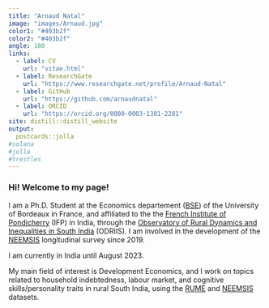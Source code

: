 ```yaml
---
title: "Arnaud Natal"
image: "images/Arnaud.jpg"
color1: "#403b2f"
color2: "#403b2f"
angle: 180
links:
  - label: CV
    url: "vitae.html"
  - label: ResearchGate
    url: "https://www.researchgate.net/profile/Arnaud-Natal"
  - label: GitHub
    url: "https://github.com/arnaudnatal"
  - label: ORCID
    url: "https://orcid.org/0000-0003-1301-2281"
site: distill::distill_website
output:
  postcards::jolla
#solana
#jolla  
#trestles
---
```


### Hi! Welcome to my page!


I am a Ph.D. Student at the Economics departement ([BSE]((https://www.bse.u-bordeaux.fr/))) of the University of Bordeaux in France, and affiliated to the the [French Institute of Pondicherry](https://www.ifpindia.org/) (IFP) in India, through the [Observatory of Rural Dynamics and Inequalities in South India](https://odriis.hypotheses.org/) (ODRIIS).
I am involved in the development of the [NEEMSIS](https://neemsis.hypotheses.org) longitudinal survey since 2019.

I am currently in India until August 2023.

My main field of interest is Development Economics, and I work on topics related to household indebtedness, labour market, and cognitive skills/personality traits in rural South India, using the [RUME](https://odriis.hypotheses.org/projects/data/rume) and [NEEMSIS](https://neemsis.hypotheses.org) datasets.